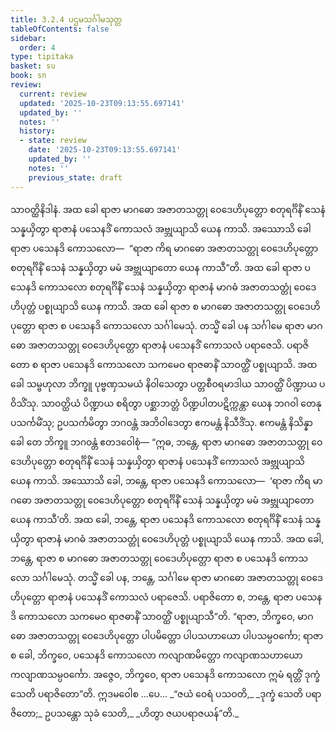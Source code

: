 ```yaml
---
title: 3.2.4 ပဌမသင်္ဂါမသုတ္တ
tableOfContents: false
sidebar:
  order: 4
type: tipitaka
basket: su
book: sn
review:
  current: review
  updated: '2025-10-23T09:13:55.697141'
  updated_by: ''
  notes: ''
  history:
  - state: review
    date: '2025-10-23T09:13:55.697141'
    updated_by: ''
    notes: ''
    previous_state: draft
---
```



<ReviewStatus review={frontmatter.review} showDetails={true} />

<HypothesisAnnotation frontmatter={frontmatter} />

<DynamicBreadcrumb />

<Division number="125" book="sn" e="ch" v="18" p="298">

<Paragraph number="658" book="sn">
သာဝတ္ထိနိဒါနံ. အထ ခေါ ရာဇာ မာဂဓော အဇာတသတ္တု ဝေဒေဟိပုတ္တော စတုရင်္ဂိနိံ သေနံ သန္နယှိတွာ ရာဇာနံ ပသေနဒိံ ကောသလံ အဗ္ဘုယျာသိ ယေန ကာသိ. အဿောသိ ခေါ ရာဇာ ပသေနဒိ ကောသလော—  “ရာဇာ ကိရ မာဂဓော အဇာတသတ္တု ဝေဒေဟိပုတ္တော စတုရင်္ဂိနိံ သေနံ သန္နယှိတွာ မမံ အဗ္ဘုယျာတော ယေန ကာသီ”တိ. အထ ခေါ ရာဇာ ပသေနဒိ ကောသလော စတုရင်္ဂိနိံ သေနံ သန္နယှိတွာ ရာဇာနံ မာဂဓံ အဇာတသတ္တုံ ဝေဒေဟိပုတ္တံ ပစ္စုယျာသိ ယေန ကာသိ. အထ ခေါ ရာဇာ စ မာဂဓော အဇာတသတ္တု ဝေဒေဟိပုတ္တော ရာဇာ စ ပသေနဒိ ကောသလော သင်္ဂါမေသုံ. တသ္မိံ ခေါ ပန သင်္ဂါမေ ရာဇာ မာဂဓော အဇာတသတ္တု ဝေဒေဟိပုတ္တော ရာဇာနံ ပသေနဒိံ ကောသလံ ပရာဇေသိ. ပရာဇိတော စ ရာဇာ ပသေနဒိ ကောသလော သကမေဝ ရာဇဓာနိံ သာဝတ္ထိံ ပစ္စုယျာသိ.
</Paragraph>

<Paragraph number="659" book="sn">
အထ ခေါ သမ္ဗဟုလာ ဘိက္ခူ ပုဗ္ဗဏှသမယံ နိဝါသေတွာ ပတ္တစီဝရမာဒါယ သာဝတ္ထိံ ပိဏ္ဍာယ ပဝိသိံသု. သာဝတ္ထိယံ ပိဏ္ဍာယ စရိတွာ ပစ္ဆာဘတ္တံ ပိဏ္ဍပါတပဋိက္ကန္တာ ယေန ဘဂဝါ တေနုပသင်္ကမိံသု; ဥပသင်္ကမိတွာ ဘဂဝန္တံ အဘိဝါဒေတွာ ဧကမန္တံ နိသီဒိံသု. ဧကမန္တံ နိသိန္နာ ခေါ တေ ဘိက္ခူ ဘဂဝန္တံ ဧတဒဝေါစုံ—
</Paragraph>

<Paragraph number="660" book="sn">
“ဣဓ, ဘန္တေ, ရာဇာ မာဂဓော အဇာတသတ္တု ဝေဒေဟိပုတ္တော စတုရင်္ဂိနိံ သေနံ သန္နယှိတွာ ရာဇာနံ ပသေနဒိံ ကောသလံ အဗ္ဘုယျာသိ ယေန ကာသိ. အဿောသိ ခေါ, ဘန္တေ, ရာဇာ ပသေနဒိ ကောသလော—  ‘ရာဇာ ကိရ မာဂဓော အဇာတသတ္တု ဝေဒေဟိပုတ္တော စတုရင်္ဂိနိံ သေနံ သန္နယှိတွာ မမံ အဗ္ဘုယျာတော ယေန ကာသီ’တိ. အထ ခေါ, ဘန္တေ, ရာဇာ ပသေနဒိ ကောသလော စတုရင်္ဂိနိံ သေနံ သန္နယှိတွာ ရာဇာနံ မာဂဓံ အဇာတသတ္တုံ ဝေဒေဟိပုတ္တံ ပစ္စုယျာသိ ယေန ကာသိ. အထ ခေါ, ဘန္တေ, ရာဇာ စ မာဂဓော အဇာတသတ္တု ဝေဒေဟိပုတ္တော ရာဇာ စ ပသေနဒိ ကောသလော သင်္ဂါမေသုံ. တသ္မိံ ခေါ ပန, ဘန္တေ, သင်္ဂါမေ ရာဇာ မာဂဓော အဇာတသတ္တု ဝေဒေဟိပုတ္တော ရာဇာနံ ပသေနဒိံ ကောသလံ ပရာဇေသိ. ပရာဇိတော စ, ဘန္တေ, ရာဇာ ပသေနဒိ ကောသလော သကမေဝ ရာဇဓာနိံ သာဝတ္ထိံ ပစ္စုယျာသီ”တိ.
</Paragraph>

<Paragraph number="661" book="sn">
“ရာဇာ, ဘိက္ခဝေ, မာဂဓော အဇာတသတ္တု ဝေဒေဟိပုတ္တော ပါပမိတ္တော ပါပသဟာယော ပါပသမ္ပဝင်္ကော; ရာဇာ စ ခေါ, ဘိက္ခဝေ, ပသေနဒိ ကောသလော ကလျာဏမိတ္တော ကလျာဏသဟာယော ကလျာဏသမ္ပဝင်္ကော. အဇ္ဇေဝ, ဘိက္ခဝေ, ရာဇာ ပသေနဒိ ကောသလော ဣမံ ရတ္တိံ ဒုက္ခံ သေတိ ပရာဇိတော”တိ. ဣဒမဝေါစ …ပေ…
</Paragraph>

<Paragraph number="662" type="verses" book="sn">
_“ဇယံ ဝေရံ ပသဝတိ,_  
_ဒုက္ခံ သေတိ ပရာဇိတော;_  
ဥပသန္တော သုခံ သေတိ,_  
_ဟိတွာ ဇယပရာဇယန်”တိ._
</Paragraph>
</Division>